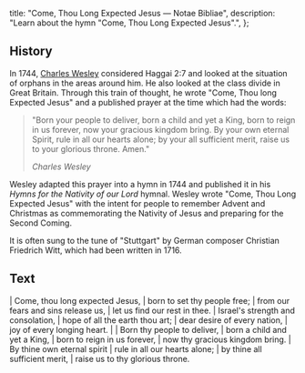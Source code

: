   title: "Come, Thou Long Expected Jesus — Notae Bibliae",
  description: "Learn about the hymn \"Come, Thou Long Expected Jesus\".",
};

<Initial text="Come, Thou Long Expected Jesus" />

## History

In 1744, [Charles Wesley](/liturgy/music/composers/charles-wesley) considered Haggai 2:7 and looked at the situation of orphans in the areas around him. He also looked at the class divide in Great Britain. Through this train of thought, he wrote "Come, Thou long Expected Jesus" and a published prayer at the time which had the words:

> "Born your people to deliver, born a child and yet a King, born to reign in us forever, now your gracious kingdom bring. By your own eternal Spirit, rule in all our hearts alone; by your all sufficient merit, raise us to your glorious throne. Amen."
>
> <cite>Charles Wesley</cite>

Wesley adapted this prayer into a hymn in 1744 and published it in his *Hymns for the Nativity of our Lord* hymnal. Wesley wrote "Come, Thou Long Expected Jesus" with the intent for people to remember Advent and Christmas as commemorating the Nativity of Jesus and preparing for the Second Coming.

It is often sung to the tune of "Stuttgart" by German composer Christian Friedrich Witt, which had been written in 1716.

## Text

<Poetry>
|  Come, thou long expected Jesus,
|  born to set thy people free;
|  from our fears and sins release us,
|  let us find our rest in thee.
|  Israel's strength and consolation,
|  hope of all the earth thou art;
|  dear desire of every nation,
|  joy of every longing heart.
|
|  Born thy people to deliver,
|  born a child and yet a King,
|  born to reign in us forever,
|  now thy gracious kingdom bring.
|  By thine own eternal spirit
|  rule in all our hearts alone;
|  by thine all sufficient merit,
|  raise us to thy glorious throne.
</Poetry>
